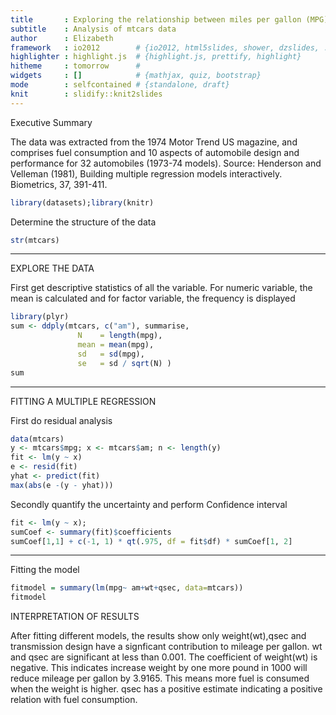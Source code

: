 ```yaml
---
title       : Exploring the relationship between miles per gallon (MPG) and predictor variables 
subtitle    : Analysis of mtcars data
author      : Elizabeth
framework   : io2012        # {io2012, html5slides, shower, dzslides, ...}
highlighter : highlight.js  # {highlight.js, prettify, highlight}
hitheme     : tomorrow      # 
widgets     : []            # {mathjax, quiz, bootstrap}
mode        : selfcontained # {standalone, draft}
knit        : slidify::knit2slides
---
```


Executive Summary

The data was extracted from the 1974 Motor Trend US magazine, and comprises fuel consumption and 10 aspects of automobile design and performance for 32 automobiles (1973-74 models). 
Source: Henderson and Velleman (1981), Building multiple regression models interactively. Biometrics, 37, 391-411. 

```r
library(datasets);library(knitr)
```

Determine the structure of the data
```r
str(mtcars)
```

---  

EXPLORE THE DATA

First get descriptive statistics of all the variable. For numeric variable, the mean is calculated and for factor variable, the frequency is displayed

```r
library(plyr)
sum <- ddply(mtcars, c("am"), summarise,
               N    = length(mpg),
               mean = mean(mpg),
               sd   = sd(mpg),
               se   = sd / sqrt(N) )
sum
```

--- 
 
FITTING A MULTIPLE REGRESSION

First do residual analysis
```r
data(mtcars)
y <- mtcars$mpg; x <- mtcars$am; n <- length(y)
fit <- lm(y ~ x)
e <- resid(fit)
yhat <- predict(fit)
max(abs(e -(y - yhat)))
```

Secondly quantify the uncertainty and perform Confidence interval

```r
fit <- lm(y ~ x);
sumCoef <- summary(fit)$coefficients
sumCoef[1,1] + c(-1, 1) * qt(.975, df = fit$df) * sumCoef[1, 2]
```

--- 

Fitting the model
```r
fitmodel = summary(lm(mpg~ am+wt+qsec, data=mtcars))
fitmodel
```

INTERPRETATION OF RESULTS

After fitting different models, the results show only weight(wt),qsec and transmission design have a signficant contribution to mileage per gallon. wt and qsec are significant at less than 0.001. The coefficient of weight(wt) is negative. This indicates increase weight by one more pound in 1000 will reduce mileage per gallon by 3.9165. This means more fuel is consumed when the weight is higher. qsec has a positive estimate indicating a positive relation with fuel consumption.
